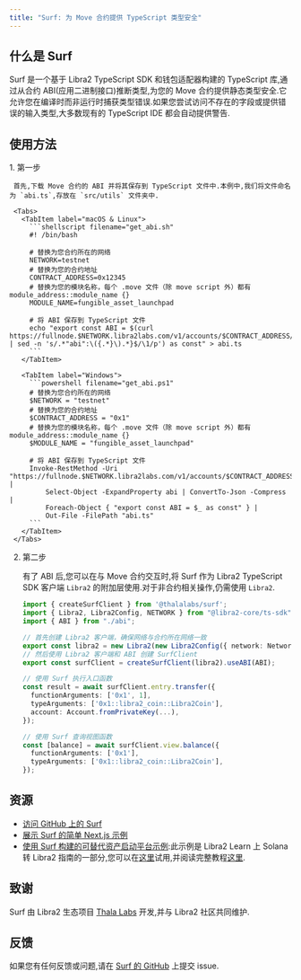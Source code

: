 ```yaml
---
title: "Surf: 为 Move 合约提供 TypeScript 类型安全"
---
```



## 什么是 Surf

Surf 是一个基于 Libra2 TypeScript SDK 和钱包适配器构建的 TypeScript 库,通过从合约 ABI(应用二进制接口)推断类型,为您的 Move 合约提供静态类型安全.它允许您在编译时而非运行时捕获类型错误.如果您尝试访问不存在的字段或提供错误的输入类型,大多数现有的 TypeScript IDE 都会自动提供警告.

## 使用方法

<Steps>
  1. 第一步

     首先,下载 Move 合约的 ABI 并将其保存到 TypeScript 文件中.本例中,我们将文件命名为 `abi.ts`,存放在 `src/utils` 文件夹中.

     <Tabs>
       <TabItem label="macOS & Linux">
         ```shellscript filename="get_abi.sh"
         #! /bin/bash

         # 替换为您合约所在的网络
         NETWORK=testnet
         # 替换为您的合约地址
         CONTRACT_ADDRESS=0x12345
         # 替换为您的模块名称，每个 .move 文件（除 move script 外）都有 module_address::module_name {}
         MODULE_NAME=fungible_asset_launchpad

         # 将 ABI 保存到 TypeScript 文件
         echo "export const ABI = $(curl https://fullnode.$NETWORK.libra2labs.com/v1/accounts/$CONTRACT_ADDRESS/module/$MODULE_NAME | sed -n 's/.*"abi":\({.*}\).*}$/\1/p') as const" > abi.ts
         ```
       </TabItem>

       <TabItem label="Windows">
         ```powershell filename="get_abi.ps1"
         # 替换为您合约所在的网络
         $NETWORK = "testnet"
         # 替换为您的合约地址
         $CONTRACT_ADDRESS = "0x1"
         # 替换为您的模块名称，每个 .move 文件（除 move script 外）都有 module_address::module_name {}
         $MODULE_NAME = "fungible_asset_launchpad"

         # 将 ABI 保存到 TypeScript 文件
         Invoke-RestMethod -Uri "https://fullnode.$NETWORK.libra2labs.com/v1/accounts/$CONTRACT_ADDRESS/module/$MODULE_NAME" |
             Select-Object -ExpandProperty abi | ConvertTo-Json -Compress |
             Foreach-Object { "export const ABI = $_ as const" } |
             Out-File -FilePath "abi.ts"
         ```
       </TabItem>
     </Tabs>

  2. 第二步

     有了 ABI 后,您可以在与 Move 合约交互时,将 Surf 作为 Libra2 TypeScript SDK 客户端 `Libra2` 的附加层使用.对于非合约相关操作,仍需使用 `Libra2`.

     ```typescript filename="src/utils/libra2.ts"
     import { createSurfClient } from '@thalalabs/surf';
     import { Libra2, Libra2Config, NETWORK } from "@libra2-core/ts-sdk";
     import { ABI } from "./abi";

     // 首先创建 Libra2 客户端，确保网络与合约所在网络一致
     export const libra2 = new Libra2(new Libra2Config({ network: Network.DEVNET }));
     // 然后使用 Libra2 客户端和 ABI 创建 SurfClient
     export const surfClient = createSurfClient(libra2).useABI(ABI);

     // 使用 Surf 执行入口函数
     const result = await surfClient.entry.transfer({
       functionArguments: ['0x1', 1],
       typeArguments: ['0x1::libra2_coin::Libra2Coin'],
       account: Account.fromPrivateKey(...),
     });

     // 使用 Surf 查询视图函数
     const [balance] = await surfClient.view.balance({
       functionArguments: ['0x1'],
       typeArguments: ['0x1::libra2_coin::Libra2Coin'],
     });
     ```
</Steps>

## 资源

- [访问 GitHub 上的 Surf](https://github.com/ThalaLabs/surf)
- [展示 Surf 的简单 Next.js 示例](https://github.com/ThalaLabs/surf/tree/main/example)
- [使用 Surf 构建的可替代资产启动平台示例](https://github.com/libra2org/move-by-examples/tree/main/fungible-asset-launchpad):此示例是 Libra2 Learn 上 Solana 转 Libra2 指南的一部分,您可以在[这里](https://fungible-asset-launchpad.vercel.app/)试用,并阅读完整教程[这里](https://learn.libra2labs.com/en/tutorials/aptogotchi-intermediate/fungible-assets?workshop=solana-to-libra2).

## 致谢

Surf 由 Libra2 生态项目 [Thala Labs](https://thala.fi/) 开发,并与 Libra2 社区共同维护.

## 反馈

如果您有任何反馈或问题,请在 [Surf 的 GitHub](https://github.com/ThalaLabs/surf/issues) 上提交 issue.
